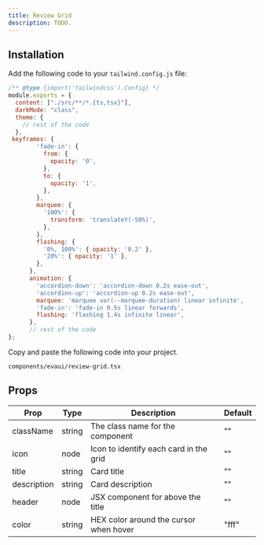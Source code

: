 ```yaml
---
title: Review Grid
description: TODO.
---
```


<ComponentPreview name="review-grid-demo"/>

## Installation

<Steps>

<Step>Add the following code to your `tailwind.config.js` file:</Step>

```js
/** @type {import('tailwindcss').Config} */
module.exports = {
  content: ["./src/**/*.{ts,tsx}"],
  darkMode: "class",
  theme: {
    // rest of the code
  },
 keyframes: {
        'fade-in': {
          from: {
            opacity: '0',
          },
          to: {
            opacity: '1',
          },
        },
        marquee: {
          '100%': {
            transform: 'translateY(-50%)',
          },
        },
        flashing: {
          '0%, 100%': { opacity: '0.2' },
          '20%': { opacity: '1' },
        },
      },
      animation: {
        'accordion-down': 'accordion-down 0.2s ease-out',
        'accordion-up': 'accordion-up 0.2s ease-out',
        marquee: 'marquee var(--marquee-duration) linear infinite',
        'fade-in': 'fade-in 0.5s linear forwards',
        flashing: 'flashing 1.4s infinite linear',
      },
      // rest of the code
};
```

<Step>Copy and paste the following code into your project.</Step>

```text
components/evaui/review-grid.tsx
```

<ComponentSource name="review-grid" />

</Steps>

## Props

| Prop        | Type   | Description                             | Default |
| ---------   | ------ | ---------------------------------       | ------- |
| className   | string | The class name for the component        | ""      |
| icon        | node   | Icon to identify each card in the grid  | ""      |
| title       | string | Card title                              | ""      |
| description | string | Card description                        | ""      |
| header      | node   | JSX component for above the title       | ""      |
| color       | string | HEX color around the cursor when hover  | "fff"   |
